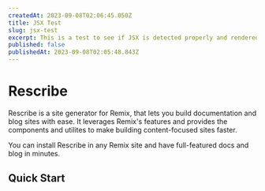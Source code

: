 ```yaml
---
createdAt: 2023-09-08T02:06:45.050Z
title: JSX Test
slug: jsx-test
excerpt: This is a test to see if JSX is detected properly and rendered in the output.
published: false
publishedAt: 2023-09-08T02:05:48.843Z
---
```



# Rescribe

Rescribe is a site generator for Remix, that lets you build documentation and blog sites with ease. It leverages Remix's features and provides the components and utilites to make building content-focused sites faster.

You can install Rescribe in any Remix site and have full-featured docs and blog in minutes.

## Quick Start

<CodeIcon className='h-6 w-6' />

<GearIcon className='h-6 w-6' />
